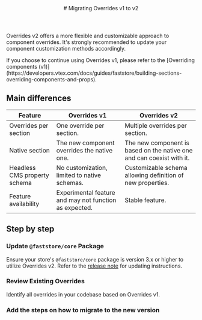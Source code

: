 
<header>
# Migrating Overrides v1 to v2
</header>

Overrides v2 offers a more flexible and customizable approach to component overrides. It's strongly recommended to update your component customization methods accordingly.

<Callout type="warning" emoji="⚠️">
If you choose to continue using Overrides v1, please refer to the [Overriding components (v1)](https://developers.vtex.com/docs/guides/faststore/building-sections-overriding-components-and-props).
</Callout>

## Main differences

| Feature                        | Overrides v1                           | Overrides v2                           |
| ------------------------------ | -------------------------------------- | -------------------------------------- |
| Overrides per section         | One override per section.               | Multiple overrides per section.         |
| Native section                | The new component overrides the native one. | The new component is based on the native one and can coexist with it. |
| Headless CMS property schema  | No customization, limited to native schemas. | Customizable schema allowing definition of new properties. |
| Feature availability          | Experimental feature and may not function as expected. | Stable feature. |

## Step by step

<Steps>

### Update `@faststore/core` Package

Ensure your store's `@faststore/core` package is version 3.x or higher to utilize Overrides v2. Refer to the [release note](https://github.com/vtex/faststore/releases/tag/v3.0.0) for updating instructions.

### Review Existing Overrides

Identify all overrides in your codebase based on Overrides v1.

### Add the steps on how to migrate to the new version 

</Steps>





